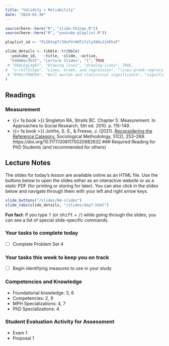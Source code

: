 ```yaml
---
title: "Validity + Reliability"
date: "2024-01-30"
---
```


```r
source(here::here("R", "slide-things.R"))
source(here::here("R", "youtube-playlist.R"))

playlist_id <- "PLS6tnpTr39sFVrHdTifzlyS9dsJjhEhsF"

slide_details <- tibble::tribble(
  ~youtube_id,   ~title, ~slide, ~active,
  "S4OmWxc3h3Y", "Lecture Slides", "1", TRUE
 # "DGbLEgL4g6Y", "Drawing lines", "drawing-lines", TRUE,
#  "n-rV1TIoIgw", "Lines, Greek, and regression", "lines-greek-regression", FALSE,
 # "RYKsrTKWCR4", "Null worlds and statistical significance", "significance", FALSE
)
```

## Readings

### Measurement

- {{< fa book >}} Singleton RA, Straits BC. Chapter 5: Measurement. In Approaches to Social Research, 5th ed. 2010. p. 115-149.
- {{< fa book >}} Johfre, S. S., & Freese, J. (2021). [Reconsidering the Reference Category.](https://journals.sagepub.com/doi/full/10.1177/0081175020982632?casa_token=OUq-SxezeEQAAAAA:fzIin78vnIG63Q6iaKNOakNWIkAF6UFoZ6VUPfHddZozkvmBOOyzLENq7V6ctO0FgIm1jKf0_UZlnEQ) Sociological Methodology, 51(2), 253–269. https://doi.org/10.1177/0081175020982632
### Required Reading for PhD Students (and recommended for others)


## Lecture Notes

The slides for today's lesson are available online as an HTML file. Use the buttons below to open the slides either as an interactive website or as a static PDF (for printing or storing for later). You can also click in the slides below and navigate through them with your left and right arrow keys.

```r
slide_buttons("/slides/04-slides")
slide_tabs(slide_details, "/slides/day7.html")
```

:::{.callout-tip}
**Fun fact**: If you type <kbd>?</kbd> (or <kbd>shift</kbd> + <kbd>/</kbd>) while going through the slides, you can see a list of special slide-specific commands.
:::

### Your tasks to complete today
-   [ ] Complete Problem Set 4


### Your tasks this week to keep you on track

-   [ ] Begin identifying measures to use in your study

### Competencies and Knowledge
- Foundational knowledge: 3, 6
- Competencies: 2, 9
- MPH Specializations: 4, 7
- PhD Specializations: 4

### Student Evaluation Activity for Assessment
- Exam 1
- Proposal 1

